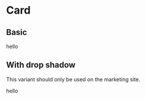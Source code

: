 
# Card

<Meta title="Card" />

## Basic

<Canvas>
  <Story name="Card">
    <div className="card">hello</div>
  </Story>
</Canvas>

## With drop shadow

This variant should only be used on the marketing site.

<Canvas>
  <Story name="Drop shadow (marketing site only)">
    <div className="card shadow-marketing-card">hello</div>
  </Story>
</Canvas>
